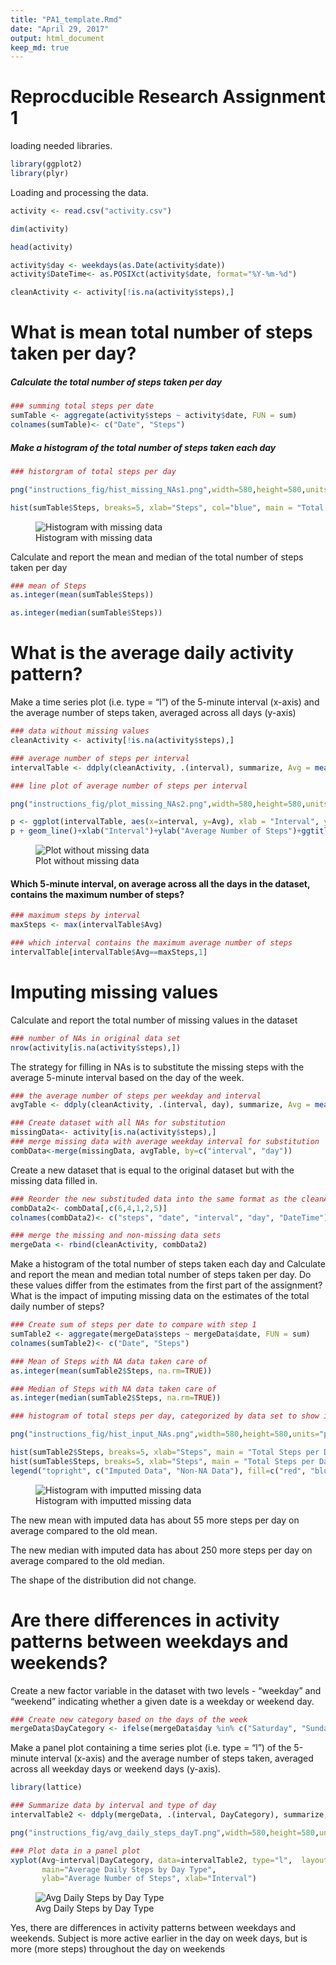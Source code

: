 ---
title: "PA1_template.Rmd"
date: "April 29, 2017"
output: html_document
keep_md: true
---
# Reprocducible Research Assignment 1

loading needed libraries.
```{r echo = TRUE}
library(ggplot2)
library(plyr)
```

Loading and processing the data.
```{r echo = TRUE}
activity <- read.csv("activity.csv")

dim(activity)

head(activity)

activity$day <- weekdays(as.Date(activity$date))
activity$DateTime<- as.POSIXct(activity$date, format="%Y-%m-%d")

cleanActivity <- activity[!is.na(activity$steps),]
```

# What is mean total number of steps taken per day?

##### Calculate the total number of steps taken per day
```{r echo = TRUE}
### summing total steps per date
sumTable <- aggregate(activity$steps ~ activity$date, FUN = sum)
colnames(sumTable)<- c("Date", "Steps")
```

##### Make a histogram of the total number of steps taken each day
```{r echo = TRUE}
### historgram of total steps per day

png("instructions_fig/hist_missing_NAs1.png",width=580,height=580,units="px")

hist(sumTable$Steps, breaks=5, xlab="Steps", col="blue", main = "Total Steps Per Day Without Missing Data")
```

![Histogram with missing data](https://github.com/ennismDiplo/RepData_PeerAssessment1/tree/master/instructions_fig/hist_missing_NAs1.png?raw=true)


Calculate and report the mean and median of the total number of steps taken per day
```{r echo = TRUE}
### mean of Steps
as.integer(mean(sumTable$Steps))

as.integer(median(sumTable$Steps))
```

# What is the average daily activity pattern?

Make a time series plot (i.e. type = "l") of the 5-minute interval (x-axis) and the average number of steps taken, averaged across all days (y-axis)

```{r echo = TRUE}
### data without missing values
cleanActivity <- activity[!is.na(activity$steps),]

### average number of steps per interval
intervalTable <- ddply(cleanActivity, .(interval), summarize, Avg = mean(steps))

### line plot of average number of steps per interval

png("instructions_fig/plot_missing_NAs2.png",width=580,height=580,units="px")

p <- ggplot(intervalTable, aes(x=interval, y=Avg), xlab = "Interval", ylab="Average Number of Steps")
p + geom_line()+xlab("Interval")+ylab("Average Number of Steps")+ggtitle("Average Number of Steps per Interval")
```

![Plot without missing data](https://github.com/ennismDiplo/RepData_PeerAssessment1/tree/master/instructions_fig/plot_missing_NAs2.png)


#### Which 5-minute interval, on average across all the days in the dataset, contains the maximum number of steps?

```{r echo = TRUE}
### maximum steps by interval
maxSteps <- max(intervalTable$Avg)

### which interval contains the maximum average number of steps
intervalTable[intervalTable$Avg==maxSteps,1]
```

# Imputing missing values

Calculate and report the total number of missing values in the dataset 

```{r echo = TRUE}
### number of NAs in original data set
nrow(activity[is.na(activity$steps),])
```

The strategy for filling in NAs is to substitute the missing steps with the average 5-minute interval based on the day of the week.
```{r echo = TRUE}
### the average number of steps per weekday and interval
avgTable <- ddply(cleanActivity, .(interval, day), summarize, Avg = mean(steps))

### Create dataset with all NAs for substitution
missingData<- activity[is.na(activity$steps),]
### merge missing data with average weekday interval for substitution
combData<-merge(missingData, avgTable, by=c("interval", "day"))
```

Create a new dataset that is equal to the original dataset but with the missing data filled in.
```{r echo = TRUE}
### Reorder the new substituded data into the same format as the cleanActivity data set
combData2<- combData[,c(6,4,1,2,5)]
colnames(combData2)<- c("steps", "date", "interval", "day", "DateTime")

### merge the missing and non-missing data sets
mergeData <- rbind(cleanActivity, combData2)
```

Make a histogram of the total number of steps taken each day and Calculate and report the mean and median total number of steps taken per day. Do these values differ from the estimates from the first part of the assignment? What is the impact of imputing missing data on the estimates of the total daily number of steps?
```{r echo = TRUE}
### Create sum of steps per date to compare with step 1
sumTable2 <- aggregate(mergeData$steps ~ mergeData$date, FUN = sum)
colnames(sumTable2)<- c("Date", "Steps")

### Mean of Steps with NA data taken care of
as.integer(mean(sumTable2$Steps, na.rm=TRUE))

### Median of Steps with NA data taken care of
as.integer(median(sumTable2$Steps, na.rm=TRUE))
```


```{r echo = TRUE}
### histogram of total steps per day, categorized by data set to show impact

png("instructions_fig/hist_input_NAs.png",width=580,height=580,units="px")

hist(sumTable2$Steps, breaks=5, xlab="Steps", main = "Total Steps per Day with Missing Data", col="red")
hist(sumTable$Steps, breaks=5, xlab="Steps", main = "Total Steps per Day With Missing Data", col="blue", add=T)
legend("topright", c("Imputed Data", "Non-NA Data"), fill=c("red", "blue") )
```


![Histogram with imputted missing data](https://github.com/ennismDiplo/RepData_PeerAssessment1/tree/master/instructions_fig/hist_input_NAs.png)



The new mean with imputed data has about 55 more steps per day on average compared to the old mean. 

The new median with imputed data has about 250 more steps per day on average compared to the old median.

The shape of the distribution did not change.


# Are there differences in activity patterns between weekdays and weekends?

Create a new factor variable in the dataset with two levels - "weekday" and "weekend" indicating whether a given date is a weekday or weekend day.
```{r echo = TRUE}
### Create new category based on the days of the week
mergeData$DayCategory <- ifelse(mergeData$day %in% c("Saturday", "Sunday"), "Weekend", "Weekday")
```

Make a panel plot containing a time series plot (i.e. type = "l") of the 5-minute interval (x-axis) and the average number of steps taken, averaged across all weekday days or weekend days (y-axis).
```{r echo = TRUE}
library(lattice) 

### Summarize data by interval and type of day
intervalTable2 <- ddply(mergeData, .(interval, DayCategory), summarize, Avg = mean(steps))

png("instructions_fig/avg_daily_steps_dayT.png",width=580,height=580,units="px")

### Plot data in a panel plot
xyplot(Avg~interval|DayCategory, data=intervalTable2, type="l",  layout = c(1,2),
       main="Average Daily Steps by Day Type", 
       ylab="Average Number of Steps", xlab="Interval")
```

![Avg Daily Steps by Day Type](https://github.com/ennismDiplo/RepData_PeerAssessment1/tree/master/instructions_fig/avg_daily_steps_dayT.png)

Yes, there are differences in activity patterns between weekdays and weekends. 
Subject is more active earlier in the day on week days, but is more  (more steps) throughout the day on weekends 

